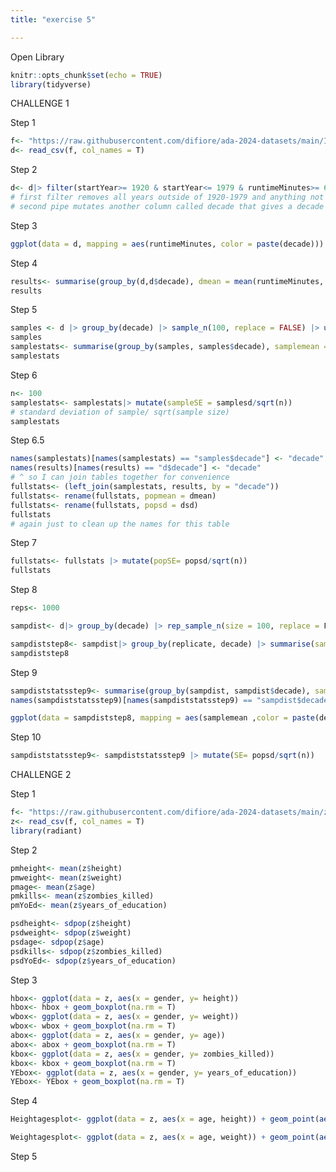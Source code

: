 ```yaml
---
title: "exercise 5"

---
```

Open Library
```r
knitr::opts_chunk$set(echo = TRUE)
library(tidyverse)
```

CHALLENGE 1

Step 1
```r
f<- "https://raw.githubusercontent.com/difiore/ada-2024-datasets/main/IMDB-movies.csv"
d<- read_csv(f, col_names = T)
```

Step 2
```r
d<- d|> filter(startYear>= 1920 & startYear<= 1979 & runtimeMinutes>= 60 & runtimeMinutes<= 180) |> mutate(decade = case_when(startYear<1930 ~ "20s", startYear< 1940 ~ "30s", startYear<1950 ~ "40s", startYear<1960 ~ "50s", startYear<1970 ~ "60s", startYear<=1979 ~"70s"))
# first filter removes all years outside of 1920-1979 and anything not between 60 and 180 minutes
# second pipe mutates another column called decade that gives a decade label to each group of startyears
```

Step 3
```r
ggplot(data = d, mapping = aes(runtimeMinutes, color = paste(decade))) + geom_histogram(binwidth = 0.5) + facet_wrap(~d$decade)
```
Step 4
```r

results<- summarise(group_by(d,d$decade), dmean = mean(runtimeMinutes, na.rm = T), dsd= sd(runtimeMinutes, na.rm = T))
results
```

Step 5
```r
samples <- d |> group_by(decade) |> sample_n(100, replace = FALSE) |> ungroup()
samples
samplestats<- summarise(group_by(samples, samples$decade), samplemean = mean(runtimeMinutes, na.rm = T), samplesd = sd(runtimeMinutes, na.rm = T))
samplestats
```

Step 6
```r
n<- 100
samplestats<- samplestats|> mutate(sampleSE = samplesd/sqrt(n))
# standard deviation of sample/ sqrt(sample size)
samplestats
```

Step 6.5
```r
names(samplestats)[names(samplestats) == "samples$decade"] <- "decade"
names(results)[names(results) == "d$decade"] <- "decade"
# ^ so I can join tables together for convenience
fullstats<- (left_join(samplestats, results, by = "decade"))
fullstats<- rename(fullstats, popmean = dmean)
fullstats<- rename(fullstats, popsd = dsd)
fullstats
# again just to clean up the names for this table
```

Step 7
```r
fullstats<- fullstats |> mutate(popSE= popsd/sqrt(n))
fullstats
```

Step 8
```r
reps<- 1000

sampdist<- d|> group_by(decade) |> rep_sample_n(size = 100, replace = F, reps = 1000, prob = NULL) 

sampdiststep8<- sampdist|> group_by(replicate, decade) |> summarise(samplemean = mean(runtimeMinutes, na.rm=T), samplesd = sd(runtimeMinutes, na.rm = T))
sampdiststep8

```


Step 9
```r
sampdiststatsstep9<- summarise(group_by(sampdist, sampdist$decade), samplemean = mean(runtimeMinutes, na.rm = T), samplesd = sd(runtimeMinutes, na.rm = T))
names(sampdiststatsstep9)[names(sampdiststatsstep9) == "sampdist$decade"] <- "decade"

ggplot(data = sampdiststep8, mapping = aes(samplemean ,color = paste(decade))) + geom_histogram(binwidth = 0.5) + facet_wrap(~sampdiststep8$decade)
```


Step 10
```r
sampdiststatsstep9<- sampdiststatsstep9 |> mutate(SE= popsd/sqrt(n))
```


CHALLENGE 2

Step 1
```r
f<- "https://raw.githubusercontent.com/difiore/ada-2024-datasets/main/zombies.csv"
z<- read_csv(f, col_names = T)
library(radiant)

```


Step 2
```r
pmheight<- mean(z$height)
pmweight<- mean(z$weight)
pmage<- mean(z$age)
pmkills<- mean(z$zombies_killed)
pmYoEd<- mean(z$years_of_education)

psdheight<- sdpop(z$height)
psdweight<- sdpop(z$weight)
psdage<- sdpop(z$age)
psdkills<- sdpop(z$zombies_killed)
psdYoEd<- sdpop(z$years_of_education)

```


Step 3
```r
hbox<- ggplot(data = z, aes(x = gender, y= height))
hbox<- hbox + geom_boxplot(na.rm = T)
wbox<- ggplot(data = z, aes(x = gender, y= weight))
wbox<- wbox + geom_boxplot(na.rm = T)
abox<- ggplot(data = z, aes(x = gender, y= age))
abox<- abox + geom_boxplot(na.rm = T)
kbox<- ggplot(data = z, aes(x = gender, y= zombies_killed))
kbox<- kbox + geom_boxplot(na.rm = T)
YEbox<- ggplot(data = z, aes(x = gender, y= years_of_education))
YEbox<- YEbox + geom_boxplot(na.rm = T)
```


Step 4
```r

Heightagesplot<- ggplot(data = z, aes(x = age, height)) + geom_point(aes(color = factor(gender)), na.rm = T)

Weightagesplot<- ggplot(data = z, aes(x = age, weight)) + geom_point(aes(color = factor(gender)), na.rm = T)
```


Step 5
```r


```
